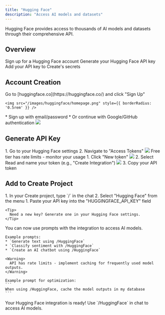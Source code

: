 ```yaml
---
title: "Hugging Face"
description: "Access AI models and datasets"
---
```


Hugging Face provides access to thousands of AI models and datasets through their comprehensive API.

## Overview

<CardGroup cols={2}>
  <Card title="Create Account" icon="user">
    Sign up for a Hugging Face account
  </Card>
  <Card title="Get API Key" icon="key">
    Generate your Hugging Face API key
  </Card>
  <Card title="Copy into Create" icon="plug">
    Add your API key to Create's secrets
  </Card>
</CardGroup>

## Account Creation

<Steps>
  <Step title="Visit Hugging Face Website">
    Go to [huggingface.co](https://huggingface.co/) and click "Sign Up"
    
    <img src="/images/huggingface/homepage.png" style={{ borderRadius: '0.5rem' }} />
  </Step>

  <Step title="Choose Signup Method">
    * Sign up with email/password
    * Or continue with Google/GitHub authentication
    <img src="/images/huggingface/signup.png" style={{ borderRadius: '0.5rem' }} />
  </Step>
</Steps>

## Generate API Key

<Steps>
  <Step title="Access API Keys">
    1. Go to your Hugging Face settings
    2. Navigate to "Access Tokens"
    <img src="/images/huggingface/setting.png" style={{ borderRadius: '0.5rem' }} />    
    <Warning>
      Free tier has rate limits - monitor your usage
    </Warning>
  </Step>

  <Step title="Create New Read Token">
    1. Click "New token"
    <img src="/images/huggingface/apigen.png" style={{ borderRadius: '0.5rem' }} />
    2. Select Read and name your token (e.g., "Create Integration")
    <img src="/images/huggingface/readtoken.png" style={{ borderRadius: '0.5rem' }} />
    3. Copy your API token
  </Step>
</Steps>

## Add to Create Project

<Steps>
  <Step title="Add the integration">
    1. In your Create project, type `/` in the chat 
    2. Select "Hugging Face" from the menu
  </Step>

  <Step title="Add your API key">
    1. Paste your API key into the "HUGGINGFACE_API_KEY" field
    
    <Tip>
      Need a new key? Generate one in your Hugging Face settings.
    </Tip>
  </Step>

  <Step title="Start using">
    You can now use prompts with the integration to access AI models.

    Example prompts:
    * `Generate text using /HuggingFace`
    * `Classify sentiment with /HuggingFace`
    * `Create an AI chatbot using /HuggingFace`

    <Warning>
      API has rate limits - implement caching for frequently used model outputs.
    </Warning>

    Example prompt for optimization:
    ```
    When using /HuggingFace, cache the model outputs in my database
    ```
  </Step>
</Steps>

<Note type="success">
  Your Hugging Face integration is ready! Use `/HuggingFace` in chat to access AI models.
</Note>
